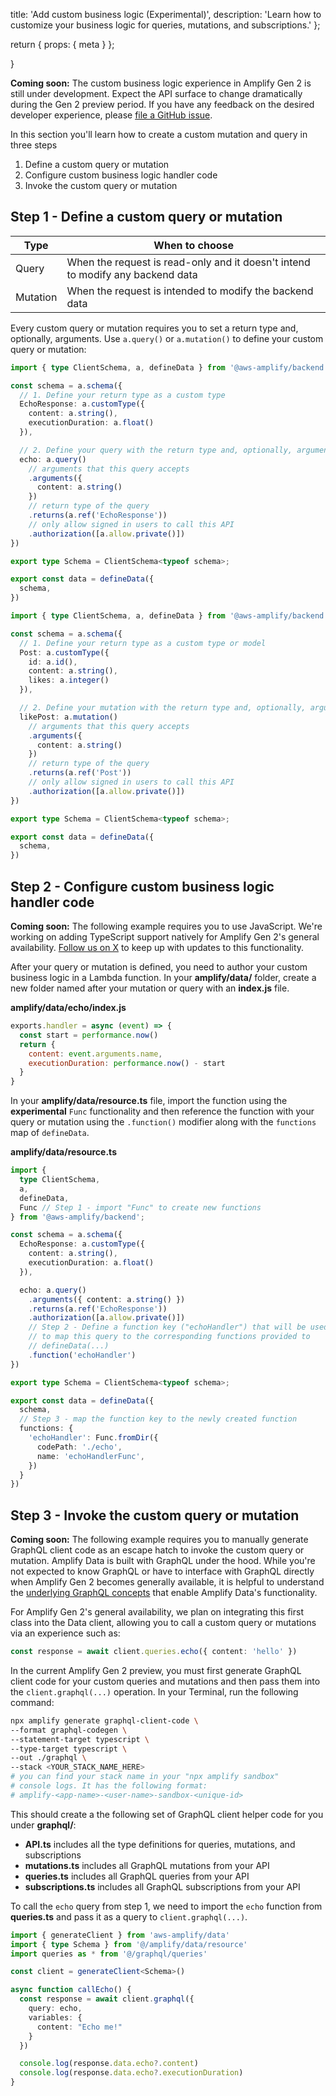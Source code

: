   title: 'Add custom business logic (Experimental)',
  description:
    'Learn how to customize your business logic for queries, mutations, and subscriptions.'
};

  return {
    props: {
      meta
    }
  };

}

<Callout info>

**Coming soon:** The custom business logic experience in Amplify Gen 2 is still under development. Expect the API surface to change dramatically during the Gen 2 preview period. If you have any feedback on the desired developer experience, please [file a GitHub issue](https://github.com/aws-amplify/amplify-backend).

</Callout>

In this section you'll learn how to create a custom mutation and query in three steps

1. Define a custom query or mutation
2. Configure custom business logic handler code
3. Invoke the custom query or mutation

## Step 1 - Define a custom query or mutation

| Type         | When to choose                                                                 |
| ------------ | ------------------------------------------------------------------------------ |
| Query        | When the request is read-only and it doesn't intend to modify any backend data |
| Mutation     | When the request is intended to modify the backend data                        |

Every custom query or mutation requires you to set a return type and, optionally, arguments. Use `a.query()` or `a.mutation()` to define your custom query or mutation:

<BlockSwitcher>

<Block name="Custom query">

```ts
import { type ClientSchema, a, defineData } from '@aws-amplify/backend';

const schema = a.schema({
  // 1. Define your return type as a custom type
  EchoResponse: a.customType({
    content: a.string(),
    executionDuration: a.float()
  }),

  // 2. Define your query with the return type and, optionally, arguments
  echo: a.query()
    // arguments that this query accepts
    .arguments({ 
      content: a.string()
    }) 
    // return type of the query
    .returns(a.ref('EchoResponse'))
    // only allow signed in users to call this API
    .authorization([a.allow.private()])
})

export type Schema = ClientSchema<typeof schema>;

export const data = defineData({
  schema,
})
```

</Block>

<Block name="Custom mutation">

```ts
import { type ClientSchema, a, defineData } from '@aws-amplify/backend';

const schema = a.schema({
  // 1. Define your return type as a custom type or model
  Post: a.customType({
    id: a.id(),
    content: a.string(),
    likes: a.integer()
  }),

  // 2. Define your mutation with the return type and, optionally, arguments
  likePost: a.mutation()
    // arguments that this query accepts
    .arguments({ 
      content: a.string()
    }) 
    // return type of the query
    .returns(a.ref('Post'))
    // only allow signed in users to call this API
    .authorization([a.allow.private()])
})

export type Schema = ClientSchema<typeof schema>;

export const data = defineData({
  schema,
})
```

</Block>

</BlockSwitcher>

## Step 2 - Configure custom business logic handler code

<Callout info>

**Coming soon:** The following example requires you to use JavaScript. We're working on adding TypeScript support natively for Amplify Gen 2's general availability. [Follow us on X](https://x.com/awsamplify) to keep up with updates to this functionality.

</Callout>

After your query or mutation is defined, you need to author your custom business logic in a Lambda function. In your **amplify/data/** folder, create a new folder named after your mutation or query with an **index.js** file. 

**amplify/data/echo/index.js**

```js
exports.handler = async (event) => {
  const start = performance.now()
  return {
    content: event.arguments.name,
    executionDuration: performance.now() - start
  }
}
```

In your **amplify/data/resource.ts** file, import the function using the **experimental** `Func` functionality and then reference the function with your query or mutation using the `.function()` modifier along with the `functions` map of `defineData`.

**amplify/data/resource.ts**

```ts
import {
  type ClientSchema,
  a,
  defineData,
  Func // Step 1 - import "Func" to create new functions
} from '@aws-amplify/backend';

const schema = a.schema({
  EchoResponse: a.customType({
    content: a.string(),
    executionDuration: a.float()
  }),

  echo: a.query()
    .arguments({ content: a.string() }) 
    .returns(a.ref('EchoResponse'))
    .authorization([a.allow.private()])
    // Step 2 - Define a function key ("echoHandler") that will be used
    // to map this query to the corresponding functions provided to
    // defineData(...)
    .function('echoHandler')
})

export type Schema = ClientSchema<typeof schema>;

export const data = defineData({
  schema,
  // Step 3 - map the function key to the newly created function
  functions: {
    'echoHandler': Func.fromDir({
      codePath: './echo',
      name: 'echoHandlerFunc',
    })
  }
})
```

## Step 3 - Invoke the custom query or mutation

<Callout info>

**Coming soon:** The following example requires you to manually generate GraphQL client code as an escape hatch to invoke the custom query or mutation. Amplify Data is built with GraphQL under the hood. While you're not expected to know GraphQL or have to interface with GraphQL directly when Amplify Gen 2 becomes generally available, it is helpful to understand the [underlying GraphQL concepts](https://graphql.org) that enable Amplify Data's functionality.

For Amplify Gen 2's general availability, we plan on integrating this first class into the Data client, allowing you to call a custom query or mutations via an experience such as:

```ts
const response = await client.queries.echo({ content: 'hello' })
```

</Callout>

In the current Amplify Gen 2 preview, you must first generate GraphQL client code for your custom queries and mutations and then pass them into the `client.graphql(...)` operation. In your Terminal, run the following command:

```bash
npx amplify generate graphql-client-code \
--format graphql-codegen \
--statement-target typescript \
--type-target typescript \
--out ./graphql \
--stack <YOUR_STACK_NAME_HERE> 
# you can find your stack name in your "npx amplify sandbox"
# console logs. It has the following format:
# amplify-<app-name>-<user-name>-sandbox-<unique-id>
```

This should create a the following set of GraphQL client helper code for you under **graphql/**:
- **API.ts** includes all the type definitions for queries, mutations, and subscriptions
- **mutations.ts** includes all GraphQL mutations from your API
- **queries.ts** includes all GraphQL queries from your API
- **subscriptions.ts** includes all GraphQL subscriptions from your API

To call the `echo` query from step 1, we need to import the `echo` function from **queries.ts** and pass it as a query to `client.graphql(...)`.

```ts
import { generateClient } from 'aws-amplify/data'
import { type Schema } from '@/amplify/data/resource'
import queries as * from '@/graphql/queries'

const client = generateClient<Schema>()

async function callEcho() {
  const response = await client.graphql({
    query: echo,
    variables: {
      content: "Echo me!"
    }
  })

  console.log(response.data.echo?.content)
  console.log(response.data.echo?.executionDuration)
}
```
